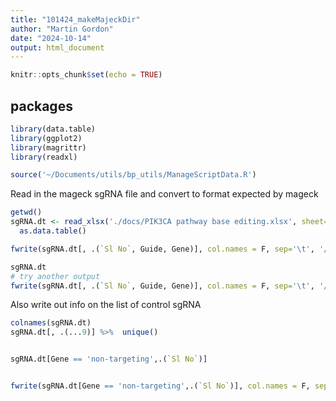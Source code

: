 ```yaml
---
title: "101424_makeMajeckDir"
author: "Martin Gordon"
date: "2024-10-14"
output: html_document
---
```


```r
knitr::opts_chunk$set(echo = TRUE)
```

## packages

```r
library(data.table)
library(ggplot2)
library(magrittr)
library(readxl)

source('~/Documents/utils/bp_utils/ManageScriptData.R')
```
Read in the mageck sgRNA file and convert to format expected by mageck

```r
getwd()
sgRNA.dt <- read_xlsx('./docs/PIK3CA pathway base editing.xlsx', sheet=1) %>%  
  as.data.table()

fwrite(sgRNA.dt[, .(`Sl No`, Guide, Gene)], col.names = F, sep='\t', '/Users/martingordon/Documents/projects/101224_RBabu_CRISPRe_PIK3CA/docs/sgRNA.mageckFormat.txt')

sgRNA.dt
# try another output
fwrite(sgRNA.dt[, .(`Sl No`, Guide, Gene)], col.names = F, sep='\t', '/Users/martingordon/Documents/projects/101224_RBabu_CRISPRe_PIK3CA/docs/sgRNA.mageckFormat.txt')
```




Also write out info on the list of control sgRNA

```r
colnames(sgRNA.dt)
sgRNA.dt[, .(...9)] %>%  unique()


sgRNA.dt[Gene == 'non-targeting',.(`Sl No`)]


fwrite(sgRNA.dt[Gene == 'non-targeting',.(`Sl No`)], col.names = F, sep='\t', '/Users/martingordon/Documents/projects/101224_RBabu_CRISPRe_PIK3CA/docs/sgRNA.nonTargetingControls.txt')
```

